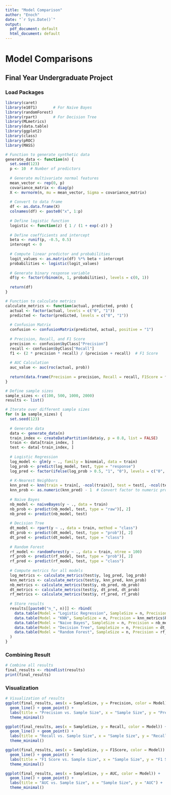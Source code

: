 ---
title: "Model Comparison"
author: "Enoch"
date: "`r Sys.Date()`"
output:
  pdf_document: default
  html_document: default
---

# Model Comparisons

## Final Year Undergraduate Project

### Load Packages
```{r}
library(caret)
library(e1071)       # For Naive Bayes
library(randomForest)
library(rpart)       # For Decision Tree
library(MLmetrics)
library(data.table)
library(ggplot2)
library(class)
library(pROC)
library(MASS)

```



```{r}

# Function to generate synthetic data
generate_data <- function(n) {
  set.seed(123)
  p <- 10  # Number of predictors
  
  # Generate multivariate normal features
  mean_vector <- rep(0, p)
  covariance_matrix <- diag(p)
  X <- mvrnorm(n, mu = mean_vector, Sigma = covariance_matrix)
  
  # Convert to data frame
  df <- as.data.frame(X)
  colnames(df) <- paste0("x", 1:p)
  
  # Define logistic function
  logistic <- function(z) { 1 / (1 + exp(-z)) }
  
  # Define coefficients and intercept
  beta <- runif(p, -0.5, 0.5)
  intercept <- 0
  
  # Compute linear predictor and probabilities
  logit_values <- as.matrix(df) %*% beta + intercept
  probabilities <- logistic(logit_values)
  
  # Generate binary response variable
  df$y <- factor(rbinom(n, 1, probabilities), levels = c(0, 1))
  
  return(df)
}

# Function to calculate metrics
calculate_metrics <- function(actual, predicted, prob) {
  actual <- factor(actual, levels = c("0", "1"))
  predicted <- factor(predicted, levels = c("0", "1"))
  
  # Confusion Matrix
  confusion <- confusionMatrix(predicted, actual, positive = "1")
  
  # Precision, Recall, and F1 Score
  precision <- confusion$byClass["Precision"]
  recall <- confusion$byClass["Recall"]
  f1 <- (2 * precision * recall) / (precision + recall)  # F1 Score
  
  # AUC Calculation
  auc_value <- auc(roc(actual, prob))
  
  return(data.frame(Precision = precision, Recall = recall, F1Score = f1, AUC = auc_value))
}

# Define sample sizes
sample_sizes <- c(100, 500, 1000, 2000)
results <- list()

# Iterate over different sample sizes
for (n in sample_sizes) {
  set.seed(123)
  
  # Generate data
  data <- generate_data(n)
  train_index <- createDataPartition(data$y, p = 0.8, list = FALSE)
  train <- data[train_index, ]
  test <- data[-train_index, ]
  
  # Logistic Regression
  log_model <- glm(y ~ ., family = binomial, data = train)
  log_prob <- predict(log_model, test, type = "response")
  log_pred <- factor(ifelse(log_prob > 0.5, "1", "0"), levels = c("0", "1"))
  
  # K-Nearest Neighbors
  knn_pred <- knn(train = train[, -ncol(train)], test = test[, -ncol(test)], cl = train$y, k = 5)
  knn_prob <- as.numeric(knn_pred) - 1  # Convert factor to numeric probability
  
  # Naive Bayes
  nb_model <- naiveBayes(y ~ ., data = train)
  nb_prob <- predict(nb_model, test, type = "raw")[, 2]
  nb_pred <- predict(nb_model, test)
  
  # Decision Tree
  dt_model <- rpart(y ~ ., data = train, method = "class")
  dt_prob <- predict(dt_model, test, type = "prob")[, 2]
  dt_pred <- predict(dt_model, test, type = "class")
  
  # Random Forest
  rf_model <- randomForest(y ~ ., data = train, ntree = 100)
  rf_prob <- predict(rf_model, test, type = "prob")[, 2]
  rf_pred <- predict(rf_model, test, type = "class")
  
  # Compute metrics for all models
  log_metrics <- calculate_metrics(test$y, log_pred, log_prob)
  knn_metrics <- calculate_metrics(test$y, knn_pred, knn_prob)
  nb_metrics <- calculate_metrics(test$y, nb_pred, nb_prob)
  dt_metrics <- calculate_metrics(test$y, dt_pred, dt_prob)
  rf_metrics <- calculate_metrics(test$y, rf_pred, rf_prob)
  
  # Store results
  results[[paste0("n_", n)]] <- rbind(
    data.table(Model = "Logistic Regression", SampleSize = n, Precision = log_metrics$Precision, Recall = log_metrics$Recall, F1Score = log_metrics$F1Score, AUC = log_metrics$AUC),
    data.table(Model = "KNN", SampleSize = n, Precision = knn_metrics$Precision, Recall = knn_metrics$Recall, F1Score = knn_metrics$F1Score, AUC = knn_metrics$AUC),
    data.table(Model = "Naive Bayes", SampleSize = n, Precision = nb_metrics$Precision, Recall = nb_metrics$Recall, F1Score = nb_metrics$F1Score, AUC = nb_metrics$AUC),
    data.table(Model = "Decision Tree", SampleSize = n, Precision = dt_metrics$Precision, Recall = dt_metrics$Recall, F1Score = dt_metrics$F1Score, AUC = dt_metrics$AUC),
    data.table(Model = "Random Forest", SampleSize = n, Precision = rf_metrics$Precision, Recall = rf_metrics$Recall, F1Score = rf_metrics$F1Score, AUC = rf_metrics$AUC)
  )
}


```

### Combining Result

```{r}
# Combine all results
final_results <- rbindlist(results)
print(final_results)

```

### Visualization

```{r}
# Visualization of results
ggplot(final_results, aes(x = SampleSize, y = Precision, color = Model)) +
  geom_line() + geom_point() +
  labs(title = "Precision vs. Sample Size", x = "Sample Size", y = "Precision") +
  theme_minimal()

```

```{r}
ggplot(final_results, aes(x = SampleSize, y = Recall, color = Model)) +
  geom_line() + geom_point() +
  labs(title = "Recall vs. Sample Size", x = "Sample Size", y = "Recall") +
  theme_minimal()

```

```{r}
ggplot(final_results, aes(x = SampleSize, y = F1Score, color = Model)) +
  geom_line() + geom_point() +
  labs(title = "F1 Score vs. Sample Size", x = "Sample Size", y = "F1 Score") +
  theme_minimal()
```

```{r}
ggplot(final_results, aes(x = SampleSize, y = AUC, color = Model)) +
  geom_line() + geom_point() +
  labs(title = "AUC vs. Sample Size", x = "Sample Size", y = "AUC") +
  theme_minimal()
```

